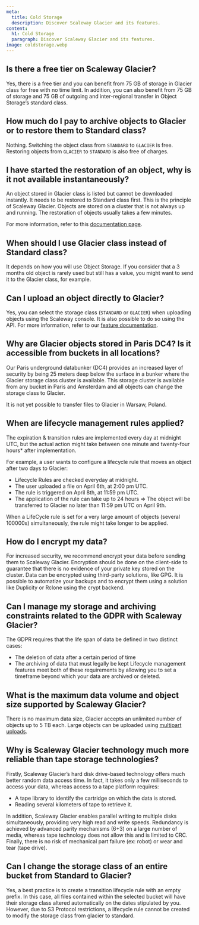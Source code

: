 ```yaml
---
meta:
  title: Cold Storage
  description: Discover Scaleway Glacier and its features.
content:
  h1: Cold Storage
  paragraph: Discover Scaleway Glacier and its features.
image: coldstorage.webp
---
```


## Is there a free tier on Scaleway Glacier?

Yes, there is a free tier and you can benefit from 75 GB of storage in Glacier class for free with no time limit. In addition, you can also benefit from  75 GB of storage and 75 GB of outgoing and inter-regional transfer in Object Storage’s standard class.

## How much do I pay to archive objects to Glacier or to restore them to Standard class?

Nothing. Switching the object class from `STANDARD` to `GLACIER` is free.
Restoring objects from `GLACIER` to `STANDARD` is also free of charges.

## I have started the restoration of an object, why is it not available instantaneously?

An object stored in Glacier class is listed but cannot be downloaded instantly. It needs to be restored to Standard class first.
This is the principle of Scaleway Glacier. Objects are stored on a cluster that is not always up and running. The restoration of objects usually takes a few minutes.

For more information, refer to this [documentation page](/storage/object/how-to/edit-storage-class/).

## When should I use Glacier class instead of Standard class?

It depends on how you will use Object Storage. If you consider that a 3 months old object is rarely used but still has a value, you might want to send it to the Glacier class, for example.

## Can I upload an object directly to Glacier?

Yes, you can select the storage class (`STANDARD` or `GLACIER`) when uploading objects using the Scaleway console. It is also possible to do so using the API. For more information, refer to our [feature documentation](/storage/object/how-to/edit-storage-class/). 

## Why are Glacier objects stored in Paris DC4? Is it accessible from buckets in all locations?

Our Paris underground databunker (DC4) provides an increased layer of security by being 25 meters deep below the surface in a bunker where the Glacier storage class cluster is available.
This storage cluster is available from any bucket in Paris and Amsterdam and all objects can change the storage class to Glacier.

<Message type="important">

It is not yet possible to transfer files to Glacier in Warsaw, Poland.

</Message>

## When are lifecycle management rules applied?

The expiration & transition rules are implemented every day at midnight UTC, but the actual action might take between one minute and twenty-four hours* after implementation.

For example, a user wants to configure a lifecycle rule that moves an object after two days to Glacier:

- Lifecycle Rules are checked everyday at midnight.
- The user uploaded a file on April 6th, at 2:00 pm UTC.
- The rule is triggered on April 8th, at 11:59 pm UTC.
- The application of the rule can take up to 24 hours
⇒ The object will be transferred to Glacier no later than 11:59 pm UTC on April 9th.

<Message type="note">

When a LifeCycle rule is set for a very large amount of objects (several 100000s) simultaneously, the rule might take longer to be applied.

</Message>

## How do I encrypt my data?

For increased security, we recommend encrypt your data before sending them to Scaleway Glacier.
Encryption should be done on the client-side to guarantee that there is no evidence of your private key stored on the cluster.
Data can be encrypted using third-party solutions, like GPG. It is possible to automatize your backups and to encrypt them using a solution like Duplicity or Rclone using the crypt backend.

## Can I manage my storage and archiving constraints related to the GDPR with Scaleway Glacier?

The GDPR requires that the life span of data be defined in two distinct cases:
- The deletion of data after a certain period of time
- The archiving of data that must legally be kept
Lifecycle management features meet both of these requirements by allowing you to set a timeframe beyond which your data are archived or deleted.

## What is the maximum data volume and object size supported by Scaleway Glacier?

There is no maximum data size, Glacier accepts an unlimited number of objects up to 5 TB each. 
Large objects can be uploaded using [multipart uploads](/storage/object/api-cli/multipart-uploads/).

## Why is Scaleway Glacier technology much more reliable than tape storage technologies?

Firstly, Scaleway Glacier’s hard disk drive-based technology offers much better random data access time. 
In fact, it takes only a few milliseconds to access your data, whereas access to a tape platform requires:

- A tape library to identify the cartridge on which the data is stored.
- Reading several kilometers of tape to retrieve it.

In addition, Scaleway Glacier enables parallel writing to multiple disks simultaneously, providing very high read and write speeds. 
Redundancy is achieved by advanced parity mechanisms (6+3) on a large number of media, whereas tape technology does not allow this and is limited to CRC.
Finally, there is no risk of mechanical part failure (ex: robot) or wear and tear (tape drive).

## Can I change the storage class of an entire bucket from Standard to Glacier?

Yes, a best practice is to create a transition lifecycle rule with an empty prefix.
In this case, all files contained within the selected bucket will have their storage class altered automatically on the dates stipulated by you.
However, due to S3 Protocol restrictions, a lifecycle rule cannot be created to modify the storage class from glacier to standard.
